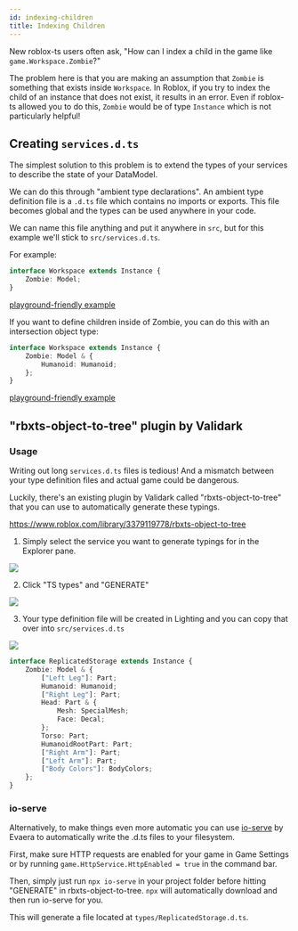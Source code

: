 ```yaml
---
id: indexing-children
title: Indexing Children
---
```


New roblox-ts users often ask, "How can I index a child in the game like `game.Workspace.Zombie`?"

The problem here is that you are making an assumption that `Zombie` is something that exists inside `Workspace`. In Roblox, if you try to index the child of an instance that does not exist, it results in an error. Even if roblox-ts allowed you to do this, `Zombie` would be of type `Instance` which is not particularly helpful!

## Creating `services.d.ts`

The simplest solution to this problem is to extend the types of your services to describe the state of your DataModel.

We can do this through "ambient type declarations". An ambient type definition file is a `.d.ts` file which contains no imports or exports. This file becomes global and the types can be used anywhere in your code.

We can name this file anything and put it anywhere in `src`, but for this example we'll stick to `src/services.d.ts`.

For example:

```ts
interface Workspace extends Instance {
	Zombie: Model;
}
```

[playground-friendly example](https://roblox-ts.com/playground/#code/KYDwDg9gTgLgBAbwL4G4BQATYBjANgQymDgHNcIAjfXRNOeuASwDsZgoAzfbYgdWgDWAZzDdioNswxC4ASWZCY+Zj1oN1cAFoQAthUbAAXHACyELLnTqkaG2mwQF8AF679xALyl8O4ADp+KGFRHj9tPQN0MCgWGAAKVwjgAEp0IA)

If you want to define children inside of Zombie, you can do this with an intersection object type:

```ts
interface Workspace extends Instance {
	Zombie: Model & {
		Humanoid: Humanoid;
	};
}
```

[playground-friendly example](https://roblox-ts.com/playground/#code/KYDwDg9gTgLgBAbwL4G4BQATYBjANgQymDgHNcIAjfXRNASAEsA7GYKAM322IHVoBrAM5guxUKyYZBcAJJNBMfE2606dAFoQAthQbAAXHACyELDQBkqtQAkArlqUQGGQ3YdMnGdGtT0kafzRsCHl4AAt7R2c4AF5SfC1gADo+KCERbiTNHT0ktyivNDAoZhgACgj3TwBKdCA)


## "rbxts-object-to-tree" plugin by Validark

### Usage

Writing out long `services.d.ts` files is tedious! And a mismatch between your type definition files and actual game could be dangerous.

Luckily, there's an existing plugin by Validark called "rbxts-object-to-tree" that you can use to automatically generate these typings.

https://www.roblox.com/library/3379119778/rbxts-object-to-tree

1. Simply select the service you want to generate typings for in the Explorer pane.

![](../../static/img/guides/indexing-children/ReplicatedStorage.png)

2. Click "TS types" and "GENERATE"

![](../../static/img/guides/indexing-children/rbxts-object-to-tree.png)

3. Your type definition file will be created in Lighting and you can copy that over into `src/services.d.ts`

![](../../static/img/guides/indexing-children/type-definition.png)

```ts
interface ReplicatedStorage extends Instance {
	Zombie: Model & {
		["Left Leg"]: Part;
		Humanoid: Humanoid;
		["Right Leg"]: Part;
		Head: Part & {
			Mesh: SpecialMesh;
			Face: Decal;
		};
		Torso: Part;
		HumanoidRootPart: Part;
		["Right Arm"]: Part;
		["Left Arm"]: Part;
		["Body Colors"]: BodyColors;
	};
}
```

### io-serve

Alternatively, to make things even more automatic you can use [io-serve](https://www.npmjs.com/package/io-serve) by Evaera to automatically write the .d.ts files to your filesystem.

First, make sure HTTP requests are enabled for your game in Game Settings or by running `game.HttpService.HttpEnabled = true` in the command bar.

Then, simply just run `npx io-serve` in your project folder before hitting "GENERATE" in rbxts-object-to-tree. `npx` will automatically download and then run io-serve for you.

This will generate a file located at `types/ReplicatedStorage.d.ts`.
